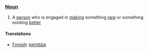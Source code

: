 === [[Noun]] ===

#A [[person]] who is engaged in [[make|making]] something [[new]] or something existing [[better]]

====Translations====

*[[Finnish]]: [[kehittäjä]]